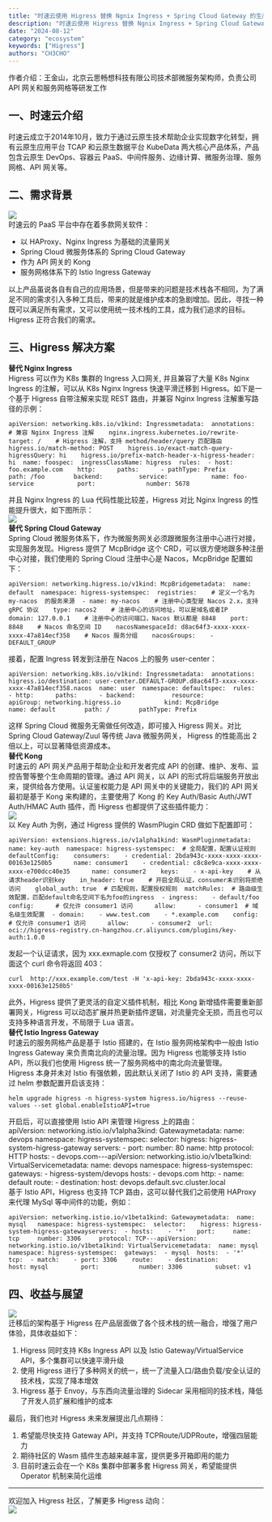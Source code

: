 ```yaml
---
title: "时速云使用 Higress 替换 Ngnix Ingress + Spring Cloud Gateway 的生产实践"
description: "时速云使用 Higress 替换 Ngnix Ingress + Spring Cloud Gateway 的生产实践"
date: "2024-08-12"
category: "ecosystem"
keywords: ["Higress"]
authors: "CH3CHO"
---
```


作者介绍：王金山，北京云思畅想科技有限公司技术部微服务架构师，负责公司 API 网关和服务网格等研发工作
<a name="SY0FA"></a>
## 一、时速云介绍
时速云成立于2014年10月，致力于通过云原生技术帮助企业实现数字化转型，拥有云原生应用平台 TCAP 和云原生数据平台 KubeData 两大核心产品体系，产品包含云原生 DevOps、容器云 PaaS、中间件服务、边缘计算、微服务治理、服务网格、API 网关等。
<a name="PRgD1"></a>
## 二、需求背景
![](https://intranetproxy.alipay.com/skylark/lark/0/2024/webp/299576/1723434539449-0dd1c25e-1e45-4864-a024-7a26f1cdc490.webp#clientId=ub1bb9b57-3d57-4&from=paste&id=u2309f400&originHeight=405&originWidth=720&originalType=url&ratio=1.7999999523162842&rotation=0&showTitle=false&status=done&style=none&taskId=u4fbe122c-8e1e-452e-8e97-0dad73e1867&title=)<br />时速云的 PaaS 平台中存在着多款网关软件：

- 以 HAProxy、Nginx Ingress 为基础的流量网关
- Spring Cloud 微服务体系的 Spring Cloud Gateway
- 作为 API 网关的 Kong
- 服务网格体系下的 Istio Ingress Gateway

以上产品虽说各自有自己的应用场景，但是带来的问题是技术栈各不相同，为了满足不同的需求引入多种工具后，带来的就是维护成本的急剧增加。因此，寻找一种既可以满足所有需求，又可以使用统一技术栈的工具，成为我们追求的目标。Higress 正符合我们的需求。
<a name="Y2qmn"></a>
## 三、Higress 解决方案
**替代 Nginx Ingress**<br />Higress 可以作为 K8s 集群的 Ingress 入口网关, 并且兼容了大量 K8s Nginx Ingress 的注解，可以从 K8s Nginx Ingress 快速平滑迁移到 Higress。如下是一个基于 Higress 自带注解来实现 REST 路由，并兼容 Nginx Ingress 注解重写路径的示例：
```
apiVersion: networking.k8s.io/v1kind: Ingressmetadata:  annotations:    # 兼容 Nginx Ingress 注解    nginx.ingress.kubernetes.io/rewrite-target: /    # Higress 注解，支持 method/header/query 匹配路由    higress.io/match-method: POST    higress.io/exact-match-query-higressQuery: hi    higress.io/prefix-match-header-x-higress-header: hi  name: foospec:  ingressClassName: higress  rules:  - host: foo.example.com    http:      paths:      - pathType: Prefix        path: /foo        backend:          service:            name: foo-service            port:              number: 5678
```
并且 Nginx Ingress 的 Lua 代码性能比较差，Higress 对比 Nginx Ingress 的性能提升很大，如下图所示：<br />![](https://intranetproxy.alipay.com/skylark/lark/0/2024/webp/299576/1723434541489-278a40f3-3d5b-4768-a132-a69d1b11d957.webp#clientId=ub1bb9b57-3d57-4&from=paste&id=uff462749&originHeight=639&originWidth=1080&originalType=url&ratio=1.7999999523162842&rotation=0&showTitle=false&status=done&style=none&taskId=ud0a57763-f024-4fb7-9cbc-fdcc8b8fa9a&title=)<br />**替代 Spring Cloud Gateway**<br />Spring Cloud 微服务体系下，作为微服务网关必须跟微服务注册中心进行对接，实现服务发现。Higress 提供了 McpBridge 这个 CRD，可以很方便地跟多种注册中心对接，我们使用的 Spring Cloud 注册中心是 Nacos，McpBridge 配置如下：
```
apiVersion: networking.higress.io/v1kind: McpBridgemetadata:  name: default  namespace: higress-systemspec:  registries:    # 定义一个名为 my-nacos  的服务来源  - name: my-nacos    # 注册中心类型是 Nacos 2.x，支持 gRPC 协议    type: nacos2    # 注册中心的访问地址，可以是域名或者IP    domain: 127.0.0.1    # 注册中心的访问端口，Nacos 默认都是 8848    port: 8848    # Nacos 命名空间 ID    nacosNamespaceId: d8ac64f3-xxxx-xxxx-xxxx-47a814ecf358    # Nacos 服务分组    nacosGroups:    - DEFAULT_GROUP
```
接着，配置 Ingress 转发到注册在 Nacos 上的服务 user-center：
```
apiVersion: networking.k8s.io/v1kind: Ingressmetadata:  annotations:    higress.io/destination: user-center.DEFAULT-GROUP.d8ac64f3-xxxx-xxxx-xxxx-47a814ecf358.nacos  name: user  namespace: defaultspec:  rules:  - http:      paths:      - backend:          resource:            apiGroup: networking.higress.io            kind: McpBridge            name: default        path: /        pathType: Prefix
```
这样 Spring Cloud 微服务无需做任何改造，即可接入 Higress 网关。对比 Spring Cloud Gateway/Zuul 等传统 Java 微服务网关， Higress 的性能高出 2 倍以上，可以显著降低资源成本。<br />**替代 Kong**<br />时速云的 API 网关产品用于帮助企业和开发者完成 API 的创建、维护、发布、监控告警等整个生命周期的管理。通过 API 网关，以 API 的形式将后端服务开放出来，提供给各方使用。认证鉴权能力是 API 网关中的关键能力，我们的 API 网关最初是基于 Kong 来构建的，主要使用了 Kong 的 Key Auth/Basic Auth/JWT Auth/HMAC Auth 插件，而 Higress 也都提供了这些插件能力：<br />![](https://intranetproxy.alipay.com/skylark/lark/0/2024/webp/299576/1723434539373-c731cc24-6779-4bfa-b457-9813a8377d9b.webp#clientId=ub1bb9b57-3d57-4&from=paste&id=u7fcff463&originHeight=399&originWidth=1080&originalType=url&ratio=1.7999999523162842&rotation=0&showTitle=false&status=done&style=none&taskId=ue413007c-3541-41f8-a2a0-a29fbaa02bc&title=)<br />以 Key Auth 为例，通过 Higress 提供的 WasmPlugin CRD 做如下配置即可：
```
apiVersion: extensions.higress.io/v1alpha1kind: WasmPluginmetadata:  name: key-auth  namespace: higress-systemspec:  # 全局配置，配置认证规则  defaultConfig:    consumers:    - credential: 2bda943c-xxxx-xxxx-xxxx-00163e1250b5      name: consumer1    - credential: c8c8e9ca-xxxx-xxxx-xxxx-e700dcc40e35      name: consumer2    keys:    - x-api-key    # 从请求header识别key    in_header: true    # 开启全局认证，consumer未识别将拒绝访问    global_auth: true  # 匹配规则，配置授权规则  matchRules:  # 路由级生效配置，匹配default命名空间下名为foo的ingress  - ingress:    - default/foo    config:      # 仅允许 consumer1 访问      allow:      - consumer1  # 域名级生效配置  - domain:    - www.test.com    - *.example.com    config:      # 仅允许 consumer1 访问      allow:      - consumer2  url: oci://higress-registry.cn-hangzhou.cr.aliyuncs.com/plugins/key-auth:1.0.0
```
发起一个认证请求，因为 xxx.exmaple.com 仅授权了 consumer2 访问，所以下面这个 curl 命令将返回 403：
```
curl  http://xxx.example.com/test -H 'x-api-key: 2bda943c-xxxx-xxxx-xxxx-00163e1250b5'
```
此外，Higress 提供了更灵活的自定义插件机制，相比 Kong 新增插件需要重新部署网关，Higress 可以动态扩展并热更新插件逻辑，对流量完全无损，而且也可以支持多种语言开发，不局限于 Lua 语言。<br />**替代 Istio Ingress Gateway**<br />时速云的服务网格产品是基于 Istio 搭建的，在 Istio 服务网格架构中一般由 Istio Ingress Gateway 来负责南北向的流量治理。因为 Higress 也能够支持 Istio API，所以我们也使用 Higress 统一了服务网格中的南北向流量管理。<br />Higress 本身并未对 Istio 有强依赖，因此默认关闭了 Istio 的 API 支持，需要通过 helm 参数配置开启该支持：
```
helm upgrade higress -n higress-system higress.io/higress --reuse-values --set global.enableIstioAPI=true
```
开启后，可以直接使用 Istio API 来管理 Higress 上的路由：<br />apiVersion: networking.istio.io/v1alpha3kind: Gatewaymetadata:  name: devops  namespace: higress-systemspec:  selector:    higress: higress-system-higress-gateway  servers:  - port:      number: 80      name: http      protocol: HTTP    hosts:    - devops.com---apiVersion: networking.istio.io/v1beta1kind: VirtualServicemetadata:  name: devops  namespace: higress-systemspec:  gateways:  - higress-system/devops  hosts:  - devops.com  http:  - name: default    route:    - destination:        host: devops.default.svc.cluster.local <br />基于 Istio API，Higress 也支持 TCP 路由，这可以替代我们之前使用 HAProxy 来代理 MySql 等中间件的功能，例如：
```
apiVersion: networking.istio.io/v1beta1kind: Gatewaymetadata:  name: mysql   namespace: higress-systemspec:  selector:    higress: higress-system-higress-gatewayservers:  - hosts:    - '*'   port:     name: tcp     number: 3306     protocol: TCP---apiVersion: networking.istio.io/v1beta1kind: VirtualServicemetadata:  name: mysql  namespace: higress-systemspec:  gateways:  - mysql  hosts:  - '*'  tcp:  - match:    - port: 3306    route:    - destination:         host: mysql         port:           number: 3306         subset: v1
```
<a name="OvrOE"></a>
## 四、收益与展望
![](https://intranetproxy.alipay.com/skylark/lark/0/2024/webp/299576/1723434539377-9ab7a7e0-deeb-426e-959d-7d38866d575e.webp#clientId=ub1bb9b57-3d57-4&from=paste&id=ud4968553&originHeight=610&originWidth=750&originalType=url&ratio=1.7999999523162842&rotation=0&showTitle=false&status=done&style=none&taskId=u44a8a8c0-0b8d-4e67-8575-27948d2acca&title=)<br />迁移后的架构基于 Higress 在产品层面做了各个技术栈的统一融合，增强了用户体验，具体收益如下：

1. Higress 同时支持 K8s Ingress API 以及 Istio Gateway/VirtualService API，多个集群可以快速平滑升级
2. 使用 Higress 进行了多种网关的统一，统一了流量入口/路由负载/安全认证的技术栈，实现了降本增效
3. Higress 基于 Envoy，与东西向流量治理的 Sidecar 采用相同的技术栈，降低了开发人员扩展和维护的成本

最后，我们也对 Higress 未来发展提出几点期待：

1. 希望能尽快支持 Gateway API，并支持 TCPRoute/UDPRoute，增强四层能力
2. 期待社区的 Wasm 插件生态越来越丰富，提供更多开箱即用的能力
3. 目前时速云会在一个 K8s 集群中部署多套 Higress 网关，希望能提供 Operator 机制来简化运维

---

欢迎加入 Higress 社区，了解更多 Higress 动向：<br />![](https://intranetproxy.alipay.com/skylark/lark/0/2024/webp/299576/1723434555656-3fa9391a-f842-4697-87e7-744986ac5a63.webp#clientId=ub1bb9b57-3d57-4&from=paste&id=u05431898&originHeight=405&originWidth=720&originalType=url&ratio=1.7999999523162842&rotation=0&showTitle=false&status=done&style=none&taskId=u25438cc8-ed73-43f4-b5c8-ea392fa6121&title=)

